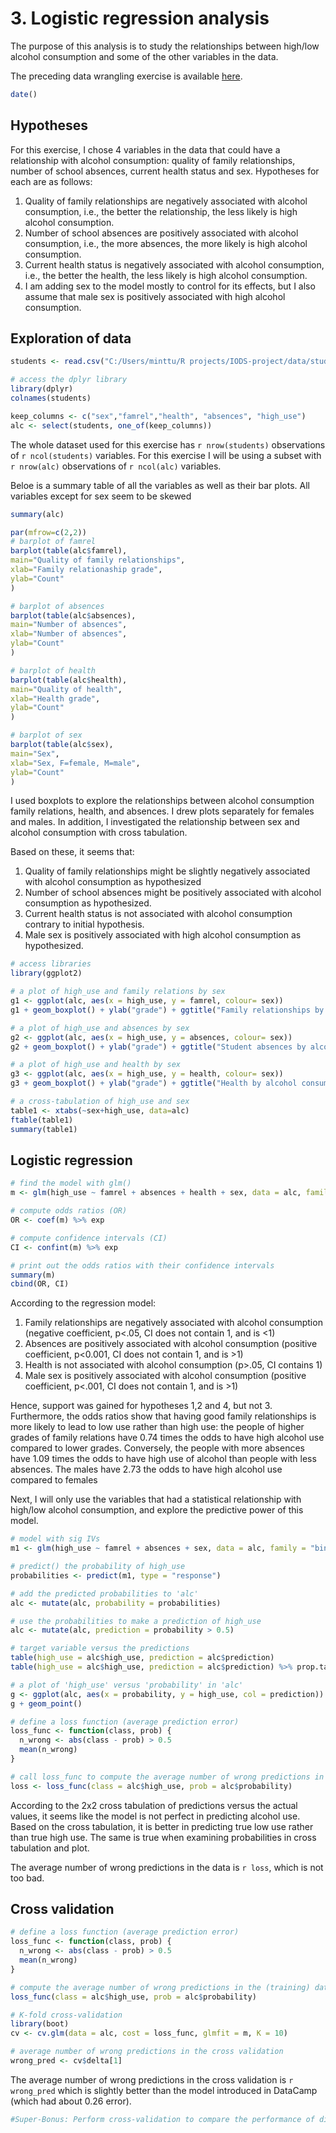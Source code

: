 # 3. Logistic regression analysis

The purpose of this analysis is to study the relationships between high/low alcohol consumption and some of the other variables in the data. 

The preceding data wrangling exercise is available <a href="https://github.com/palsola/IODS-project/blob/master/data/create_%20alc.R"> here<a/>.



```r
date()

```

## Hypotheses 

For this exercise, I chose 4 variables in the data that could have a relationship with alcohol consumption: quality of family relationships, number of school absences, current health status and sex. Hypotheses for each are as follows: 

1. Quality of family relationships are negatively associated with alcohol consumption, i.e., the better the relationship, the less likely is high alcohol consumption.
2. Number of school absences are positively associated with alcohol consumption, i.e., the more absences, the more likely is high alcohol consumption.
3. Current health status is negatively associated with alcohol consumption, i.e., the better the health, the less likely is high alcohol consumption.
4. I am adding sex to the model mostly to control for its effects, but I also assume that male sex is positively associated with high alcohol consumption.

## Exploration of data

```r
students <- read.csv("C:/Users/minttu/R projects/IODS-project/data/students.csv")

# access the dplyr library
library(dplyr)
colnames(students)

keep_columns <- c("sex","famrel","health", "absences", "high_use")
alc <- select(students, one_of(keep_columns))

```


The whole dataset used for this exercise has `r nrow(students)` observations of `r ncol(students)` variables. For this exercise I will be using a subset with `r nrow(alc)` observations of `r ncol(alc)` variables.

Beloe is a summary table of all the variables as well as their bar plots. All variables except for sex seem to be skewed

```r

summary(alc)

par(mfrow=c(2,2))
# barplot of famrel
barplot(table(alc$famrel),
main="Quality of family relationships",
xlab="Family relationaship grade",
ylab="Count"
)

# barplot of absences
barplot(table(alc$absences),
main="Number of absences",
xlab="Number of absences",
ylab="Count"
)

# barplot of health
barplot(table(alc$health),
main="Quality of health",
xlab="Health grade",
ylab="Count"
)

# barplot of sex
barplot(table(alc$sex),
main="Sex",
xlab="Sex, F=female, M=male",
ylab="Count"
)


```

I used boxplots to explore the relationships between alcohol consumption family relations, health, and absences. I drew plots separately for females and males. In addition, I investigated the relationship between sex and alcohol consumption with cross tabulation.

Based on these, it seems that:

1. Quality of family relationships might be slightly negatively associated with alcohol consumption as hypothesized
2. Number of school absences might be positively associated with alcohol consumption as hypothesized.
3. Current health status is not associated with alcohol consumption contrary to initial hypothesis.
4. Male sex is positively associated with high alcohol consumption as hypothesized.

```r

# access libraries
library(ggplot2)

# a plot of high_use and family relations by sex
g1 <- ggplot(alc, aes(x = high_use, y = famrel, colour= sex))
g1 + geom_boxplot() + ylab("grade") + ggtitle("Family relationships by alcohol consumption and sex")

# a plot of high_use and absences by sex
g2 <- ggplot(alc, aes(x = high_use, y = absences, colour= sex))
g2 + geom_boxplot() + ylab("grade") + ggtitle("Student absences by alcohol consumption and sex")

# a plot of high_use and health by sex
g3 <- ggplot(alc, aes(x = high_use, y = health, colour= sex))
g3 + geom_boxplot() + ylab("grade") + ggtitle("Health by alcohol consumption and sex")

# a cross-tabulation of high_use and sex
table1 <- xtabs(~sex+high_use, data=alc)
ftable(table1)
summary(table1)


```


## Logistic regression

```r


# find the model with glm()
m <- glm(high_use ~ famrel + absences + health + sex, data = alc, family = "binomial")

# compute odds ratios (OR)
OR <- coef(m) %>% exp

# compute confidence intervals (CI)
CI <- confint(m) %>% exp

# print out the odds ratios with their confidence intervals
summary(m)
cbind(OR, CI)


```
According to the regression model:

1. Family relationships are negatively associated with alcohol consumption (negative coefficient, p<.05, CI does not contain 1, and is <1)
2. Absences are positively associated with alcohol consumption (positive coefficient, p<0.001, CI does not contain 1, and is >1)
3. Health is not associated with alcohol consumption (p>.05, CI contains 1)
4. Male sex is positively associated with alcohol consumption (positive coefficient, p<.001, CI does not contain 1, and is >1)

Hence, support was gained for hypotheses 1,2 and 4, but not 3. Furthermore, the odds ratios show that having good family relationships is more likely to lead to low use rather than high use: the people of higher grades of family relations have 0.74 times the odds to have high alcohol use compared to lower grades. Conversely, the people with more absences have 1.09 times the odds to have high use of alcohol than people with less absences. The males have 2.73 the odds to have high alcohol use compared to females


Next, I will only use the variables that had a statistical relationship with high/low alcohol consumption, and explore the predictive power of this model. 

```r

# model with sig IVs
m1 <- glm(high_use ~ famrel + absences + sex, data = alc, family = "binomial")

# predict() the probability of high_use
probabilities <- predict(m1, type = "response")

# add the predicted probabilities to 'alc'
alc <- mutate(alc, probability = probabilities)

# use the probabilities to make a prediction of high_use
alc <- mutate(alc, prediction = probability > 0.5)

# target variable versus the predictions
table(high_use = alc$high_use, prediction = alc$prediction)
table(high_use = alc$high_use, prediction = alc$prediction) %>% prop.table %>% addmargins

# a plot of 'high_use' versus 'probability' in 'alc'
g <- ggplot(alc, aes(x = probability, y = high_use, col = prediction))
g + geom_point()

# define a loss function (average prediction error)
loss_func <- function(class, prob) {
  n_wrong <- abs(class - prob) > 0.5
  mean(n_wrong)
}

# call loss_func to compute the average number of wrong predictions in the (training) data
loss <- loss_func(class = alc$high_use, prob = alc$probability)


```

According to the 2x2 cross tabulation of predictions versus the actual values, it seems like the model is not perfect in predicting alcohol use. Based on the cross tabulation, it is better in predicting true low use  rather than true high use. The same is true when examining probabilities in cross tabulation and plot.

The average number of wrong predictions in the data is `r loss`, which is not too bad.


## Cross validation

```r
# define a loss function (average prediction error)
loss_func <- function(class, prob) {
  n_wrong <- abs(class - prob) > 0.5
  mean(n_wrong)
}

# compute the average number of wrong predictions in the (training) data
loss_func(class = alc$high_use, prob = alc$probability)

# K-fold cross-validation
library(boot)
cv <- cv.glm(data = alc, cost = loss_func, glmfit = m, K = 10)

# average number of wrong predictions in the cross validation
wrong_pred <- cv$delta[1]

```

The average number of wrong predictions in the cross validation is `r wrong_pred` which is slightly better than the model introduced in DataCamp (which had about 0.26 error).



```r
#Super-Bonus: Perform cross-validation to compare the performance of different logistic regression models (= different sets of predictors). Start with a very high number of predictors and explore the changes in the training and testing errors as you move to models with less predictors. Draw a graph displaying the trends of both training and testing errors by the number of predictors in the model. (0-4 points to compensate any loss of points from the above exercises)

```

